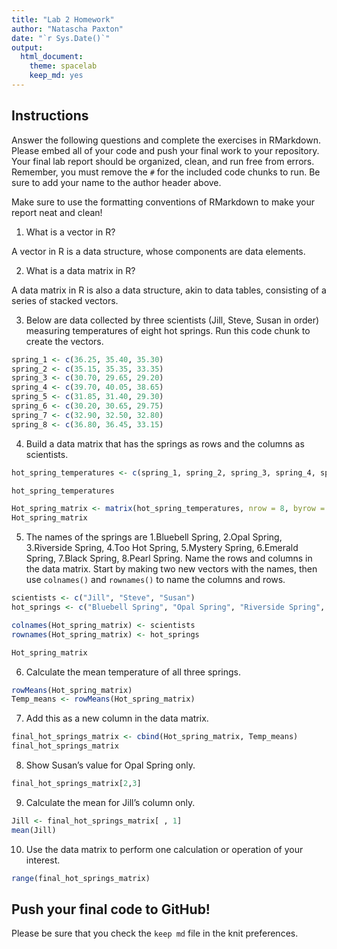 ```yaml
---
title: "Lab 2 Homework"
author: "Natascha Paxton"
date: "`r Sys.Date()`"
output:
  html_document: 
    theme: spacelab
    keep_md: yes
---
```


## Instructions
Answer the following questions and complete the exercises in RMarkdown. Please embed all of your code and push your final work to your repository. Your final lab report should be organized, clean, and run free from errors. Remember, you must remove the `#` for the included code chunks to run. Be sure to add your name to the author header above.  

Make sure to use the formatting conventions of RMarkdown to make your report neat and clean!  

1. What is a vector in R?  

A vector in R is a data structure, whose components are data elements.

2. What is a data matrix in R?  

A data matrix in R is also a data structure, akin to data tables, consisting of a series of stacked vectors.

3. Below are data collected by three scientists (Jill, Steve, Susan in order) measuring temperatures of eight hot springs. Run this code chunk to create the vectors.  
```r
spring_1 <- c(36.25, 35.40, 35.30)
spring_2 <- c(35.15, 35.35, 33.35)
spring_3 <- c(30.70, 29.65, 29.20)
spring_4 <- c(39.70, 40.05, 38.65)
spring_5 <- c(31.85, 31.40, 29.30)
spring_6 <- c(30.20, 30.65, 29.75)
spring_7 <- c(32.90, 32.50, 32.80)
spring_8 <- c(36.80, 36.45, 33.15)
```

4. Build a data matrix that has the springs as rows and the columns as scientists.  

```r
hot_spring_temperatures <- c(spring_1, spring_2, spring_3, spring_4, spring_5, spring_6, spring_7, spring_8)

hot_spring_temperatures
```

```r
Hot_spring_matrix <- matrix(hot_spring_temperatures, nrow = 8, byrow = T)
Hot_spring_matrix
```

5. The names of the springs are 1.Bluebell Spring, 2.Opal Spring, 3.Riverside Spring, 4.Too Hot Spring, 5.Mystery Spring, 6.Emerald Spring, 7.Black Spring, 8.Pearl Spring. Name the rows and columns in the data matrix. Start by making two new vectors with the names, then use `colnames()` and `rownames()` to name the columns and rows.

```r
scientists <- c("Jill", "Steve", "Susan")
hot_springs <- c("Bluebell Spring", "Opal Spring", "Riverside Spring", "Too Hot Spring", "Mystery Spring", "Emerald Spring", "Black Spring", "Pearl Spring")
```

```r
colnames(Hot_spring_matrix) <- scientists
rownames(Hot_spring_matrix) <- hot_springs
```

```r
Hot_spring_matrix
```

6. Calculate the mean temperature of all three springs.

```r
rowMeans(Hot_spring_matrix)
Temp_means <- rowMeans(Hot_spring_matrix)
```

7. Add this as a new column in the data matrix.  
```r
final_hot_springs_matrix <- cbind(Hot_spring_matrix, Temp_means)
final_hot_springs_matrix
```

8. Show Susan's value for Opal Spring only.
```r
final_hot_springs_matrix[2,3]
```

9. Calculate the mean for Jill's column only. 
```r
Jill <- final_hot_springs_matrix[ , 1]
mean(Jill)
```

10. Use the data matrix to perform one calculation or operation of your interest.

```r
range(final_hot_springs_matrix)
```


## Push your final code to GitHub!
Please be sure that you check the `keep md` file in the knit preferences.  